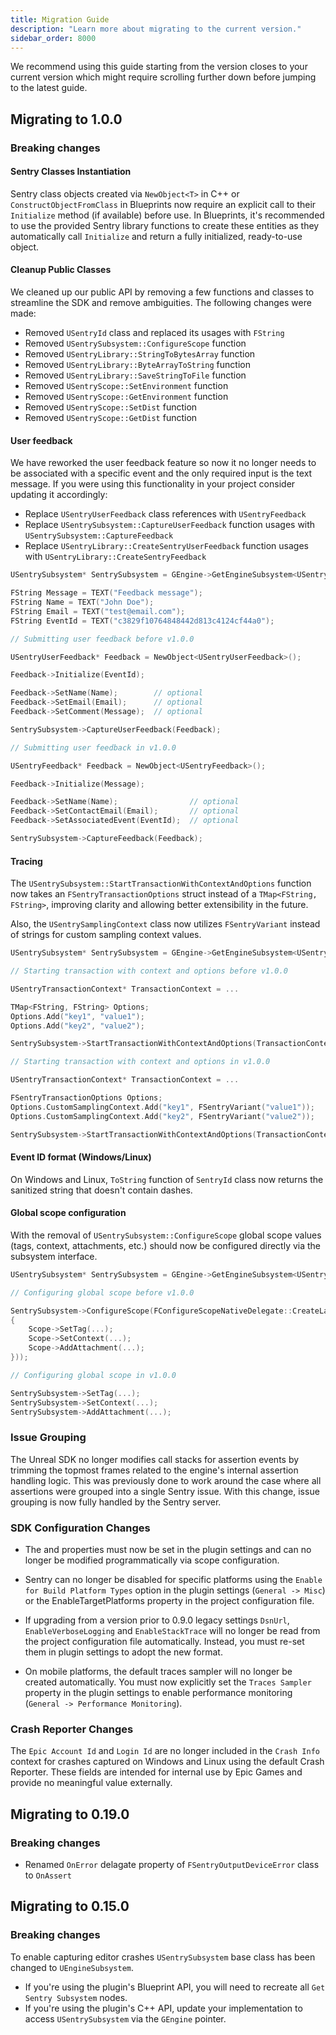 ```yaml
---
title: Migration Guide
description: "Learn more about migrating to the current version."
sidebar_order: 8000
---
```


<Alert>
We recommend using this guide starting from the version closes to your current version which might require scrolling further down before jumping to the latest guide.
</Alert>

## Migrating to 1.0.0

### Breaking changes

#### Sentry Classes Instantiation

Sentry class objects created via `NewObject<T>` in C++ or `ConstructObjectFromClass` in Blueprints now require an explicit call to their `Initialize` method (if available) before use. In Blueprints, it's recommended to use the provided Sentry library functions to create these entities as they automatically call `Initialize` and return a fully initialized, ready-to-use object.

#### Cleanup Public Classes

We cleaned up our public API by removing a few functions and classes to streamline the SDK and remove ambiguities. The following changes were made:

- Removed `USentryId` class and replaced its usages with `FString`
- Removed `USentrySubsystem::ConfigureScope` function
- Removed `USentryLibrary::StringToBytesArray` function
- Removed `USentryLibrary::ByteArrayToString` function
- Removed `USentryLibrary::SaveStringToFile` function
- Removed `USentryScope::SetEnvironment` function
- Removed `USentryScope::GetEnvironment` function
- Removed `USentryScope::SetDist` function
- Removed `USentryScope::GetDist` function

#### User feedback

We have reworked the user feedback feature so now it no longer needs to be associated with a specific event and the only required input is the text message. If you were using this functionality in your project consider updating it accordingly:

- Replace `USentryUserFeedback` class references with `USentryFeedback`
- Replace `USentrySubsystem::CaptureUserFeedback` function usages with `USentrySubsystem::CaptureFeedback`
- Replace `USentryLibrary::CreateSentryUserFeedback` function usages with `USentryLibrary::CreateSentryFeedback`

```cpp
USentrySubsystem* SentrySubsystem = GEngine->GetEngineSubsystem<USentrySubsystem>();

FString Message = TEXT("Feedback message");
FString Name = TEXT("John Doe");
FString Email = TEXT("test@email.com");
FString EventId = TEXT("c3829f10764848442d813c4124cf44a0");

// Submitting user feedback before v1.0.0

USentryUserFeedback* Feedback = NewObject<USentryUserFeedback>();

Feedback->Initialize(EventId);

Feedback->SetName(Name);        // optional
Feedback->SetEmail(Email);      // optional
Feedback->SetComment(Message);  // optional

SentrySubsystem->CaptureUserFeedback(Feedback);

// Submitting user feedback in v1.0.0

USentryFeedback* Feedback = NewObject<USentryFeedback>();

Feedback->Initialize(Message);

Feedback->SetName(Name);                // optional
Feedback->SetContactEmail(Email);       // optional
Feedback->SetAssociatedEvent(EventId);  // optional

SentrySubsystem->CaptureFeedback(Feedback);
```

#### Tracing

The `USentrySubsystem::StartTransactionWithContextAndOptions` function now takes an `FSentryTransactionOptions` struct instead of a `TMap<FString, FString>`, improving clarity and allowing better extensibility in the future.

Also, the `USentrySamplingContext` class now utilizes `FSentryVariant` instead of strings for custom sampling context values.

```cpp
USentrySubsystem* SentrySubsystem = GEngine->GetEngineSubsystem<USentrySubsystem>();

// Starting transaction with context and options before v1.0.0

USentryTransactionContext* TransactionContext = ...

TMap<FString, FString> Options;
Options.Add("key1", "value1");
Options.Add("key2", "value2");

SentrySubsystem->StartTransactionWithContextAndOptions(TransactionContext, Options);

// Starting transaction with context and options in v1.0.0

USentryTransactionContext* TransactionContext = ...

FSentryTransactionOptions Options;
Options.CustomSamplingContext.Add("key1", FSentryVariant("value1"));
Options.CustomSamplingContext.Add("key2", FSentryVariant("value2"));

SentrySubsystem->StartTransactionWithContextAndOptions(TransactionContext, Options);
```

#### Event ID format (Windows/Linux)

On Windows and Linux, `ToString` function of `SentryId` class now returns the sanitized string that doesn't contain dashes.

#### Global scope configuration

With the removal of `USentrySubsystem::ConfigureScope` global scope values (tags, context, attachments, etc.) should now be configured directly via the subsystem interface.

```cpp
USentrySubsystem* SentrySubsystem = GEngine->GetEngineSubsystem<USentrySubsystem>();

// Configuring global scope before v1.0.0

SentrySubsystem->ConfigureScope(FConfigureScopeNativeDelegate::CreateLambda([](USentryScope* Scope)
{
    Scope->SetTag(...);
    Scope->SetContext(...);
    Scope->AddAttachment(...);
}));

// Configuring global scope in v1.0.0

SentrySubsystem->SetTag(...);
SentrySubsystem->SetContext(...);
SentrySubsystem->AddAttachment(...);
```

### Issue Grouping

The Unreal SDK no longer modifies call stacks for assertion events by trimming the topmost frames related to the engine's internal assertion handling logic. This was previously done to work around the case where all assertions were grouped into a single Sentry issue. With this change, issue grouping is now fully handled by the Sentry server.

### SDK Configuration Changes

- The <PlatformIdentifier name="environment" /> and <PlatformIdentifier name="dist" /> properties must now be set in the plugin settings and can no longer be modified programmatically via scope configuration.

- Sentry can no longer be disabled for specific platforms using the `Enable for Build Platform Types` option in the plugin settings (`General -> Misc`) or the EnableTargetPlatforms property in the project configuration file.

- If upgrading from a version prior to 0.9.0 legacy settings `DsnUrl`, `EnableVerboseLogging` and `EnableStackTrace` will no longer be read from the project configuration file automatically. Instead, you must re-set them in plugin settings to adopt the new format.

- On mobile platforms, the default traces sampler will no longer be created automatically. You must now explicitly set the `Traces Sampler` property in the plugin settings to enable performance monitoring (`General -> Performance Monitoring`).

### Crash Reporter Changes

The `Epic Account Id` and `Login Id` are no longer included in the `Crash Info` context for crashes captured on Windows and Linux using the default Crash Reporter. These fields are intended for internal use by Epic Games and provide no meaningful value externally.

## Migrating to 0.19.0

### Breaking changes

- Renamed `OnError` delagate property of `FSentryOutputDeviceError` class to `OnAssert`

## Migrating to 0.15.0

### Breaking changes

To enable capturing editor crashes `USentrySubsystem` base class has been changed to `UEngineSubsystem`.

- If you're using the plugin's Blueprint API, you will need to recreate all `Get Sentry Subsystem` nodes.
- If you're using the plugin's C++ API, update your implementation to access `USentrySubsystem` via the `GEngine` pointer.
